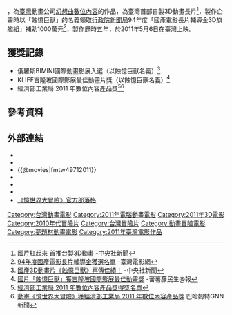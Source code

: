 {{Infobox Film
| name           = 憶世界大冒險
| original_name  = ''{{lang|en|memory loss}}''
| cn_name        =
| hk_name        =
| tw_name        =
| image          = 
| caption        = 
| producer       = 
| producer_2     = 
| director       = 冷子健、高嘉淇
| writer         = 
| story          = 
| starring       = 
| music          = 
| cinematography = 
| editing        = 
| studio         = 幻想曲數位內容有限公司
| distributor    = 
| released       = {{flagicon|Taiwan}}　{{film date|2011|5|6}}
| runtime        = 75 分鐘
| rate           = 普通級
| country        = {{TWN}}
| language       = 
| budget         = [[新台幣|新台幣]] 8000萬
| gross          = 
| website        = [http://memoryloss.pixnet.net/blog 《憶世界大冒險》官方部落格]
| imdb_id        = tt2120103
}}

{{engname|《憶世界大冒險》|memory loss}}，為[[臺灣|臺灣]]動畫公司[[幻想曲數位內容|幻想曲數位內容]]的作品，為臺灣首部自製3D動畫長片<ref>[http://www.cna.com.tw/News/FirstNews/201010130054-1.aspx 國片紅起來 首推台製3D動畫 ] {{Wayback|url=http://www.cna.com.tw/News/FirstNews/201010130054-1.aspx |date=20150611004306 }}-中央社新聞</ref>，製作企畫時以「蝕憶巨獸」的名義領取[[行政院新聞局|行政院新聞局]]94年度「國產電影長片輔導金3D旗艦組」補助1000萬元<ref>[http://www.taiwancinema.com/ct_52496_345 94年度國產電影長片輔導金獲選名單 ] {{Wayback|url=http://www.taiwancinema.com/ct_52496_345 |date=20131202235119 }}-臺灣電影網</ref>，製作歷時五年，於2011年5月6日在臺灣上映。

==獲獎記錄==
*俄羅斯BIMINI國際動畫影展入選（以蝕憶巨獸名義）<ref>[http://www.cna.com.tw/postwrite/Detail/20059.aspx#.UoxjyNIQ6PA 國產3D動畫片《蝕憶巨獸》再傳佳績！] {{Wayback|url=http://www.cna.com.tw/postwrite/Detail/20059.aspx#.UoxjyNIQ6PA |date=20190616193609 }}-中央社新聞</ref>
*KLIFF吉隆坡國際影展最佳動畫片獎（以蝕憶巨獸名義）<ref>[http://msnews.n.yam.com/mkarticle.php?article=20081127005944 國片「蝕憶巨獸」獲吉隆坡國際影展最佳動畫獎 ] {{webarchive|url=https://web.archive.org/web/20150610224139/http://msnews.n.yam.com/mkarticle.php?article=20081127005944 |date=2015-06-10 }}-蕃薯藤民生@報</ref>
*經濟部工業局 2011 年數位內容產品獎<ref>[http://www.dcaward.org.tw/DC_Website/files/2011/2011%E5%B9%B4%E6%95%B8%E4%BD%8D%E5%85%A7%E5%AE%B9%E7%94%A2%E5%93%81%E7%8D%8E%E5%BE%97%E7%8D%8E%E5%90%8D%E5%96%AE.pdf 經濟部工業局 2011 年數位內容產品獎得獎名單 ]{{dead link|date=2018年3月 |bot=InternetArchiveBot |fix-attempted=yes }}</ref><ref>[http://gnn.gamer.com.tw/7/59047.html 動畫《憶世界大冒險》獲經濟部工業局 2011 年數位內容產品獎 ] {{Wayback|url=http://gnn.gamer.com.tw/7/59047.html |date=20160304072025 }}巴哈姆特GNN新聞</ref>

== 參考資料 ==
{{Reflist}}

==外部連結==
*{{Yahoomovie id|3836}}
*{{MSN movie|1817}}
*{{@movies|fmtw49712011}}
*{{douban}}
*{{Mtime|93664}}
*{{imdb title|2120103}}
*[http://memoryloss.pixnet.net/blog 《憶世界大冒險》官方部落格] {{Wayback|url=http://memoryloss.pixnet.net/blog |date=20190822160754 }}

[[Category:台灣動畫電影|Category:台灣動畫電影]]
[[Category:2011年電腦動畫電影|Category:2011年電腦動畫電影]]
[[Category:2011年3D電影|Category:2011年3D電影]]
[[Category:2010年代冒險片|Category:2010年代冒險片]]
[[Category:台灣冒險片|Category:台灣冒險片]]
[[Category:動畫冒險電影|Category:動畫冒險電影]]
[[Category:夢題材動畫電影|Category:夢題材動畫電影]]
[[Category:2011年臺灣電影作品|Category:2011年臺灣電影作品]]